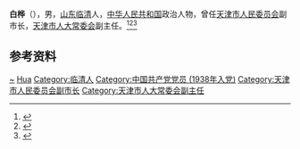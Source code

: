 {{Otheruses|other=名为白桦的植物|白桦}}
{{Otheruses|other=名为白桦的作家|白樺 (作家)}}

'''白桦'''（{{bd|1920年||1993年}}），男，[[山东|山东]][[临清|临清]]人，[[中华人民共和国|中华人民共和国]]政治人物，曾任[[天津市人民委员会|天津市人民委员会]]副市长，[[天津市人大常委会|天津市人大常委会]]副主任。<ref>{{Cite book|title=中华人民共和国职官志|author=何虎生, 李耀东, 向常福主编|publisher=中国社会出版社|year=2003|isbn=9787800883934|location=北京|pages=}}</ref><ref>{{Cite web|title=白桦关注右派分子|url=http://www.yhcqw.com/28/1340.html|accessdate=2020-08-14|work=炎黄春秋网|archive-date=2020-02-19|archive-url=https://web.archive.org/web/20200219064530/http://www.yhcqw.com/28/1340.html|dead-url=no}}</ref><ref>{{cite book|title=中囯人名大辞典·当代人物卷|author=廖盖隆等编|year=1990|publisher=上海辞书出版社|location=上海|page=}}</ref>

== 参考资料 ==
{{reflist}}

{{中国人物小作品}}

{{Authority control}}
{{DEFAULTSORT:Bai白}}
[[Category:赵姓|~]]
[[Category:白姓|Hua]]
[[Category:临清人|Category:临清人]]
[[Category:中国共产党党员_(1938年入党)|Category:中国共产党党员 (1938年入党)]]
[[Category:天津市人民委员会副市长|Category:天津市人民委员会副市长]]
[[Category:天津市人大常委会副主任|Category:天津市人大常委会副主任]]